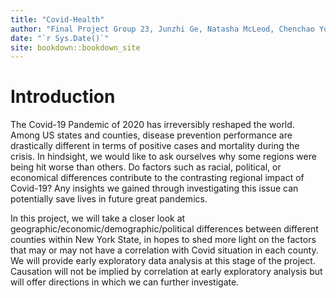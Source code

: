 ```yaml
--- 
title: "Covid-Health"
author: "Final Project Group 23, Junzhi Ge, Natasha McLeod, Chenchao You"
date: "`r Sys.Date()`"
site: bookdown::bookdown_site
---
```


# Introduction

The Covid-19 Pandemic of 2020 has irreversibly reshaped the world. Among US states and counties, disease prevention performance are drastically different in terms of positive cases and mortality during the crisis. In hindsight, we would like to ask ourselves why some regions were being hit worse than others. Do factors such as racial, political, or economical differences contribute to the contrasting regional impact of Covid-19? Any insights we gained through investigating this issue can potentially save lives in future great pandemics.

In this project, we will take a closer look at geographic/economic/demographic/political differences between different counties within New York State, in hopes to shed more light on the factors that may or may not have a correlation with Covid situation in each county. We will provide early exploratory data analysis at this stage of the project. Causation will not be implied by correlation at early exploratory analysis but will offer directions in which we can further investigate.